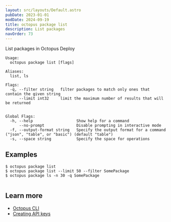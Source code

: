 ```yaml
---
layout: src/layouts/Default.astro
pubDate: 2023-01-01
modDate: 2024-09-19
title: octopus package list
description: List packages
navOrder: 73
---
```


List packages in Octopus Deploy

```
Usage:
  octopus package list [flags]

Aliases:
  list, ls

Flags:
  -q, --filter string   filter packages to match only ones that contain the given string
      --limit int32     limit the maximum number of results that will be returned


Global Flags:
  -h, --help                   Show help for a command
      --no-prompt              Disable prompting in interactive mode
  -f, --output-format string   Specify the output format for a command ("json", "table", or "basic") (default "table")
  -s, --space string           Specify the space for operations

```

## Examples

<SamplesInstance />

```
$ octopus package list
$ octopus package list --limit 50 --filter SomePackage
$ octopus package ls -n 30 -q SomePackage


```

## Learn more

- [Octopus CLI](/docs/octopus-rest-api/cli)
- [Creating API keys](/docs/octopus-rest-api/how-to-create-an-api-key)